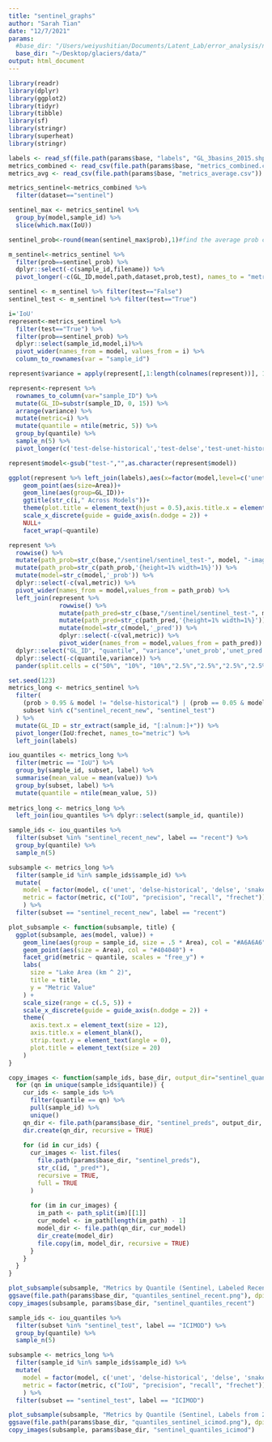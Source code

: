 ```yaml
---
title: "sentinel_graphs"
author: "Sarah Tian"
date: "12/7/2021"
params:
  #base_dir: "/Users/weiyushitian/Documents/Latent_Lab/error_analysis/new"
  base_dir: "~/Desktop/glaciers/data/"
output: html_document
---
```


```r
library(readr)
library(dplyr)
library(ggplot2)
library(tidyr)
library(tibble)
library(sf)
library(stringr)
library(superheat)
library(stringr)
```

```r
labels <- read_sf(file.path(params$base, "labels", "GL_3basins_2015.shp"))
metrics_combined <- read_csv(file.path(params$base, "metrics_combined.csv"))
metrics_avg <- read_csv(file.path(params$base, "metrics_average.csv")) 
```

```r
metrics_sentinel<-metrics_combined %>% 
  filter(dataset=="sentinel")

sentinel_max <- metrics_sentinel %>% 
  group_by(model,sample_id) %>% 
  slice(which.max(IoU))

sentinel_prob<-round(mean(sentinel_max$prob),1)#find the average prob corresponding to the max IoU

m_sentinel<-metrics_sentinel %>% 
  filter(prob==sentinel_prob) %>% 
  dplyr::select(-c(sample_id,filename)) %>%
  pivot_longer(-c(GL_ID,model,path,dataset,prob,test), names_to = "metric")

sentinel <- m_sentinel %>% filter(test=="False")
sentinel_test <- m_sentinel %>% filter(test=="True")
```

```r
i='IoU'
represent<-metrics_sentinel %>% 
  filter(test=="True") %>% 
  filter(prob==sentinel_prob) %>%
  dplyr::select(sample_id,model,i)%>% 
  pivot_wider(names_from = model, values_from = i) %>% 
  column_to_rownames(var = "sample_id") 

represent$variance = apply(represent[,1:length(colnames(represent))], 1, var)

represent<-represent %>% 
  rownames_to_column(var="sample_ID") %>% 
  mutate(GL_ID=substr(sample_ID, 0, 15)) %>% 
  arrange(variance) %>% 
  mutate(metric=i) %>%     
  mutate(quantile = ntile(metric, 5)) %>% 
  group_by(quantile) %>%
  sample_n(5) %>% 
  pivot_longer(c('test-delse-historical','test-delse','test-unet-historical','test-unet'),names_to = "model", values_to = "val") 

represent$model<-gsub("test-","",as.character(represent$model))

ggplot(represent %>% left_join(labels),aes(x=factor(model,level=c('unet','delse-historical','delse','unet-historical')),y=val))+
    geom_point(aes(size=Area))+
    geom_line(aes(group=GL_ID))+
    ggtitle(str_c(i," Across Models"))+
    theme(plot.title = element_text(hjust = 0.5),axis.title.x = element_blank())+
    scale_x_discrete(guide = guide_axis(n.dodge = 2)) +
    NULL+
    facet_wrap(~quantile)

represent %>%
  rowwise() %>%
  mutate(path_prob=str_c(base,"/sentinel/sentinel_test-", model, "-images/", GL_ID,"_prob.png")%>% pander::pandoc.image.return())%>%
  mutate(path_prob=str_c(path_prob,'{height=1% width=1%}')) %>%
  mutate(model=str_c(model,'_prob')) %>%
  dplyr::select(-c(val,metric)) %>%
  pivot_wider(names_from = model,values_from = path_prob) %>%
  left_join(represent %>%
              rowwise() %>%
              mutate(path_pred=str_c(base,"/sentinel/sentinel_test-", model, "-images/", GL_ID, "_prob.png")%>% pander::pandoc.image.return()) %>%
              mutate(path_pred=str_c(path_pred,'{height=1% width=1%}')) %>% 
              mutate(model=str_c(model,'_pred')) %>%
              dplyr::select(-c(val,metric)) %>%
              pivot_wider(names_from = model,values_from = path_pred)) %>%
  dplyr::select("GL_ID", "quantile", "variance",'unet_prob','unet_pred','delse-historical_prob','delse-historical_pred','delse_prob','delse_pred','unet-historical_prob','unet-historical_pred') %>%
  dplyr::select(-c(quantile,variance)) %>% 
  pander(split.cells = c("50%", "10%", "10%","2.5%","2.5%","2.5%","2.5%","2.5%","2.5%","2.5%","2.5%"))
```


```r
set.seed(123)
metrics_long <- metrics_sentinel %>% 
  filter(
    (prob > 0.95 & model != "delse-historical") | (prob == 0.05 & model == "delse-historical") | model == "snake",
    subset %in% c("sentinel_recent_new", "sentinel_test")
  ) %>%
  mutate(GL_ID = str_extract(sample_id, "[:alnum:]+")) %>%
  pivot_longer(IoU:frechet, names_to="metric") %>%
  left_join(labels)

iou_quantiles <- metrics_long %>%
  filter(metric == "IoU") %>%
  group_by(sample_id, subset, label) %>%
  summarise(mean_value = mean(value)) %>%
  group_by(subset, label) %>%
  mutate(quantile = ntile(mean_value, 5))
  
metrics_long <- metrics_long %>%
  left_join(iou_quantiles %>% dplyr::select(sample_id, quantile))

sample_ids <- iou_quantiles %>%
  filter(subset %in% "sentinel_recent_new", label == "recent") %>%
  group_by(quantile) %>%
  sample_n(5)

subsample <- metrics_long %>%
  filter(sample_id %in% sample_ids$sample_id) %>%
  mutate(
    model = factor(model, c('unet', 'delse-historical', 'delse', 'snake', 'unet-historical')),
    metric = factor(metric, c("IoU", "precision", "recall", "frechet"))
    ) %>%
  filter(subset == "sentinel_recent_new", label == "recent")
```

```r
plot_subsample <- function(subsample, title) {
  ggplot(subsample, aes(model, value)) +
    geom_line(aes(group = sample_id, size = .5 * Area), col = "#A6A6A6") +
    geom_point(aes(size = Area), col = "#404040") +
    facet_grid(metric ~ quantile, scales = "free_y") +
    labs(
      size = "Lake Area (km ^ 2)",
      title = title,
      y = "Metric Value"
    ) +
    scale_size(range = c(.5, 5)) +
    scale_x_discrete(guide = guide_axis(n.dodge = 2)) +
    theme(
      axis.text.x = element_text(size = 12),
      axis.title.x = element_blank(),
      strip.text.y = element_text(angle = 0),
      plot.title = element_text(size = 20)
    )
}

copy_images <- function(sample_ids, base_dir, output_dir="sentinel_quantiles") {
  for (qn in unique(sample_ids$quantile)) {
    cur_ids <- sample_ids %>%
      filter(quantile == qn) %>%
      pull(sample_id) %>%
      unique()
    qn_dir <- file.path(params$base_dir, "sentinel_preds", output_dir, qn)
    dir.create(qn_dir, recursive = TRUE)
  
    for (id in cur_ids) {
      cur_images <- list.files(
        file.path(params$base_dir, "sentinel_preds"), 
        str_c(id, "_pred*"), 
        recursive = TRUE,
        full = TRUE
      )
      
      for (im in cur_images) {
        im_path <- path_split(im)[[1]]
        cur_model <- im_path[length(im_path) - 1]
        model_dir <- file.path(qn_dir, cur_model)
        dir_create(model_dir)
        file.copy(im, model_dir, recursive = TRUE)
      }
    }
  }
}
```

```r
plot_subsample(subsample, "Metrics by Quantile (Sentinel, Labeled Recent Imagery)")
ggsave(file.path(params$base_dir, "quantiles_sentinel_recent.png"), dpi = 150)
copy_images(subsample, params$base_dir, "sentinel_quantiles_recent")
```

```r
sample_ids <- iou_quantiles %>%
  filter(subset %in% "sentinel_test", label == "ICIMOD") %>%
  group_by(quantile) %>%
  sample_n(5)

subsample <- metrics_long %>%
  filter(sample_id %in% sample_ids$sample_id) %>%
  mutate(
    model = factor(model, c('unet', 'delse-historical', 'delse', 'snake', 'unet-historical')),
    metric = factor(metric, c("IoU", "precision", "recall", "frechet"))
    ) %>%
  filter(subset == "sentinel_test", label == "ICIMOD")

plot_subsample(subsample, "Metrics by Quantile (Sentinel, Labels from 2015 provided by ICIMOD)")
ggsave(file.path(params$base_dir, "quantiles_sentinel_icimod.png"), dpi = 150)
copy_images(subsample, params$base_dir, "sentinel_quantiles_icimod")
```

